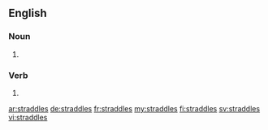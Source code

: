 ==English==

===Noun===
{{head|en|noun plural form}}

# {{plural of|straddle|lang=en}}

===Verb===
{{head|en|verb form}}

# {{en-third-person singular of|straddle}}

[[ar:straddles]]
[[de:straddles]]
[[fr:straddles]]
[[my:straddles]]
[[fi:straddles]]
[[sv:straddles]]
[[vi:straddles]]